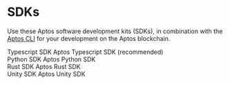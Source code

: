 
# SDKs
Use these Aptos software development kits (SDKs), in combination with the [Aptos CLI](cli.mdx) for your development on the Aptos blockchain.

<Cards className="xl:grid-cols-2">
  <Card href="./sdks/ts-sdk" className="flex flex-row gap-4">
    <Card.Image src="https://upload.wikimedia.org/wikipedia/commons/thumb/4/4c/Typescript_logo_2020.svg/2048px-Typescript_logo_2020.svg.png" />
    <div className="flex flex-col gap-2">
      <Card.Title>Typescript SDK</Card.Title>
      <Card.Description>Aptos Typescript SDK (recommended)</Card.Description>
    </div>
  </Card>
  <Card href="./sdks/python-sdk" className="flex flex-row gap-4">
    <Card.Image src="https://upload.wikimedia.org/wikipedia/commons/archive/c/c3/20220730085403%21Python-logo-notext.svg" />
    <div className="flex flex-col gap-2">
      <Card.Title>Python SDK</Card.Title>
      <Card.Description>Aptos Python SDK</Card.Description>
    </div>
  </Card>
  <Card href="./sdks/rust-sdk" className="flex flex-row gap-4">
    <Card.Image className="dark:invert" src="https://upload.wikimedia.org/wikipedia/commons/d/d5/Rust_programming_language_black_logo.svg" />
    <div className="flex flex-col gap-2">
      <Card.Title>Rust SDK</Card.Title>
      <Card.Description>Aptos Rust SDK</Card.Description>
    </div>
  </Card>
  <Card href="./sdks/unity-sdk" className="flex flex-row gap-4">
    <Card.Image src="https://cdn-icons-png.freepik.com/512/5969/5969346.png" />
    <div className="flex flex-col gap-2">
      <Card.Title>Unity SDK</Card.Title>
      <Card.Description>Aptos Unity SDK</Card.Description>
    </div>
  </Card>
</Cards>

